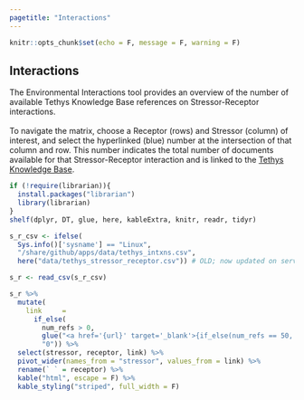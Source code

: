 ```yaml
---
pagetitle: "Interactions"
---
```


```r
knitr::opts_chunk$set(echo = F, message = F, warning = F)
```


<div class="env-body">

<div class="container env-container">

<div class="row">

<h2>Interactions</h2>

</div>

<div class="row env-text">
The Environmental Interactions tool provides an overview of the number of available Tethys Knowledge Base references on Stressor-Receptor interactions.
<br>
<br>
To navigate the matrix, choose a Receptor (rows) and Stressor (column) of interest, and select the hyperlinked (blue) number at the intersection of that column and row. This number indicates the total number of documents available for that Stressor-Receptor interaction and is linked to the <a href="https://tethys.pnnl.gov/knowledge-base" target="_blank">Tethys Knowledge Base</a>.
</div>

<div class="row spacer"></div>

<div class="env-tbl">
```r
if (!require(librarian)){
  install.packages("librarian")
  library(librarian)
}
shelf(dplyr, DT, glue, here, kableExtra, knitr, readr, tidyr)

s_r_csv <- ifelse(
  Sys.info()['sysname'] == "Linux",
  "/share/github/apps/data/tethys_intxns.csv",
  here("data/tethys_stressor_receptor.csv")) # OLD; now updated on server within shiny repo

s_r <- read_csv(s_r_csv)

s_r %>% 
  mutate(
    link     = 
      if_else(
        num_refs > 0,
        glue("<a href='{url}' target='_blank'>{if_else(num_refs == 50, '50+', as.character(num_refs))}</a>"),
        "0")) %>% 
  select(stressor, receptor, link) %>% 
  pivot_wider(names_from = "stressor", values_from = link) %>%
  rename(` ` = receptor) %>% 
  kable("html", escape = F) %>%
  kable_styling("striped", full_width = F)
```
</div>

</div>
</div>
